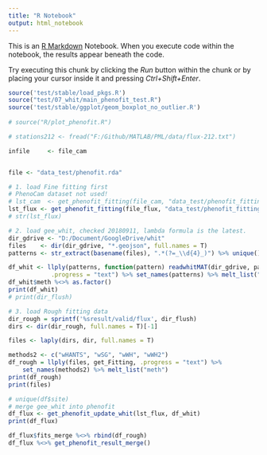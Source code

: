```yaml
---
title: "R Notebook"
output: html_notebook
---
```


This is an [R Markdown](http://rmarkdown.rstudio.com) Notebook. When you execute code within the notebook, the results appear beneath the code. 

Try executing this chunk by clicking the *Run* button within the chunk or by placing your cursor inside it and pressing *Ctrl+Shift+Enter*. 

```r
source('test/stable/load_pkgs.R')
source("test/07_whit/main_phenofit_test.R")
source('test/stable/ggplot/geom_boxplot_no_outlier.R')
 
# source("R/plot_phenofit.R")

# stations212 <- fread("F:/Github/MATLAB/PML/data/flux-212.txt")

infile     <- file_cam


file <- "data_test/phenofit.rda"
```

```r
# 1. load Fine fitting first
# PhenoCam dataset not used!
# lst_cam  <- get_phenofit_fitting(file_cam, "data_test/phenofit_fitting_phenocam133.rda")
lst_flux <- get_phenofit_fitting(file_flux, "data_test/phenofit_fitting_phenoflux166.rda")
# str(lst_flux)
```

```r
# 2. load gee_whit, checked 20180911, lambda formula is the latest.
dir_gdrive <- "D:/Document/GoogleDrive/whit"
files    <- dir(dir_gdrive, "*.geojson", full.names = T)
patterns <- str_extract(basename(files), ".*(?=_\\d{4}_)") %>% unique()

df_whit <- llply(patterns, function(pattern) readwhitMAT(dir_gdrive, pattern),
            .progress = "text") %>% set_names(patterns) %>% melt_list("meth")
df_whit$meth %<>% as.factor()
print(df_whit)
# print(dir_flush)
```

```r
# 3. load Rough fitting data
dir_rough = sprintf('%sresult/valid/flux', dir_flush)
dirs <- dir(dir_rough, full.names = T)[-1]

files <- laply(dirs, dir, full.names = T)

methods2 <- c("wHANTS", "wSG", "wWH", "wWH2")
df_rough = llply(files, get_Fitting, .progress = "text") %>% 
    set_names(methods2) %>% melt_list("meth")
print(df_rough)
print(files)
```

```r
# unique(df$site)
# merge gee_whit into phenofit
df_flux <- get_phenofit_update_whit(lst_flux, df_whit)
print(df_flux)
```


```r
df_flux$fits_merge %<>% rbind(df_rough)
df_flux %<>% get_phenofit_result_merge()
```

